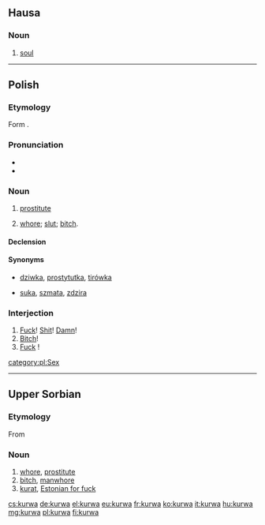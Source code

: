 {{also|kurwą}}
==Hausa==

===Noun===
{{head|ha|noun|g=f|head=kùrwā}}

# [[soul]]

----

==Polish==

===Etymology===
Form {{etyl|sla-pro|pl}} {{m|sla-pro|*kury}}.

===Pronunciation===
* {{IPA|/ˈkurva/|lang=pl}}
* {{audio|Pl-kurwa.ogg|audio|lang=pl}}

===Noun===
{{pl-noun|f}}

# {{context|vulgar|lang=pl}} [[prostitute]]
# {{context|offensive|vulgar|lang=pl}} [[whore]]; [[slut]]; [[bitch]].

====Declension====
{{pl-decl-noun-f|kur|w|kurew}}

====Synonyms====
* {{sense|prostitute}} [[dziwka]], [[prostytutka]], [[tirówka]]
* {{sense|slut}} [[suka]], [[szmata]], [[zdzira]]

===Interjection===
{{head|pl|interjection}}

# [[fuck|Fuck]]! [[shit|Shit]]! [[damn|Damn]]!
# [[bitch|Bitch]]!
# [[Kurat|Fuck]] !

[[category:pl:Sex]]

----

==Upper Sorbian==

===Etymology===
From {{etyl|sla-pro|hsb}} {{m|sla-pro|*kury}}

===Noun===
{{head|hsb|noun|g=f}}

# [[whore]], [[prostitute]]
# [[bitch]], [[manwhore]]
# [[kurat]], [[Estonian for fuck]]

[[cs:kurwa]]
[[de:kurwa]]
[[el:kurwa]]
[[eu:kurwa]]
[[fr:kurwa]]
[[ko:kurwa]]
[[it:kurwa]]
[[hu:kurwa]]
[[mg:kurwa]]
[[pl:kurwa]]
[[fi:kurwa]]